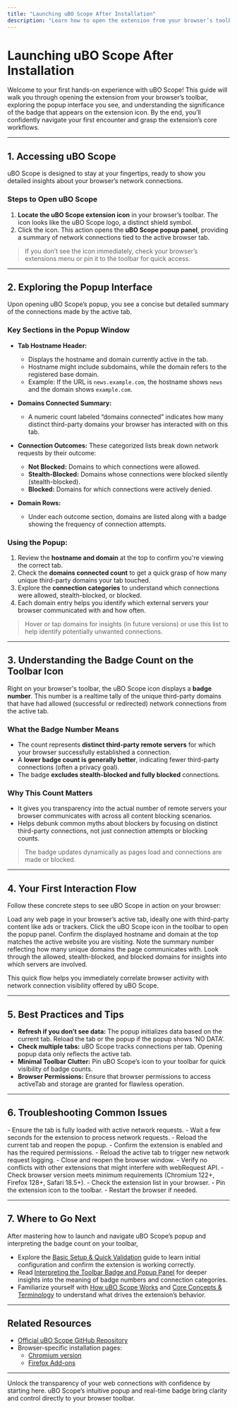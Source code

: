 ```yaml
---
title: "Launching uBO Scope After Installation"
description: "Learn how to open the extension from your browser’s toolbar, understand the popup interface, and interpret the badge's connection count. This page demystifies your first encounter so that users instantly recognize the extension’s main workflows."
---
```


# Launching uBO Scope After Installation

Welcome to your first hands-on experience with uBO Scope! This guide will walk you through opening the extension from your browser’s toolbar, exploring the popup interface you see, and understanding the significance of the badge that appears on the extension icon. By the end, you’ll confidently navigate your first encounter and grasp the extension’s core workflows.

---

## 1. Accessing uBO Scope

uBO Scope is designed to stay at your fingertips, ready to show you detailed insights about your browser’s network connections.

### Steps to Open uBO Scope

1. **Locate the uBO Scope extension icon** in your browser’s toolbar. The icon looks like the uBO Scope logo, a distinct shield symbol.
2. Click the icon. This action opens the **uBO Scope popup panel**, providing a summary of network connections tied to the active browser tab.

> <Check> If you don’t see the icon immediately, check your browser’s extensions menu or pin it to the toolbar for quick access.

---

## 2. Exploring the Popup Interface

Upon opening uBO Scope’s popup, you see a concise but detailed summary of the connections made by the active tab.

### Key Sections in the Popup Window

- **Tab Hostname Header:** 
  - Displays the hostname and domain currently active in the tab.
  - Hostname might include subdomains, while the domain refers to the registered base domain. 
  - Example: If the URL is `news.example.com`, the hostname shows `news` and the domain shows `example.com`.

- **Domains Connected Summary:**
  - A numeric count labeled “domains connected” indicates how many distinct third-party domains your browser has interacted with on this tab.

- **Connection Outcomes:** These categorized lists break down network requests by their outcome:
  - **Not Blocked:** Domains to which connections were allowed.
  - **Stealth-Blocked:** Domains whose connections were blocked silently (stealth-blocked). 
  - **Blocked:** Domains for which connections were actively denied.

- **Domain Rows:**
  - Under each outcome section, domains are listed along with a badge showing the frequency of connection attempts.

### Using the Popup:

1. Review the **hostname and domain** at the top to confirm you're viewing the correct tab.
2. Check the **domains connected count** to get a quick grasp of how many unique third-party domains your tab touched.
3. Explore the **connection categories** to understand which connections were allowed, stealth-blocked, or blocked.
4. Each domain entry helps you identify which external servers your browser communicated with and how often.

> <Tip> Hover or tap domains for insights (in future versions) or use this list to help identify potentially unwanted connections.

---

## 3. Understanding the Badge Count on the Toolbar Icon

Right on your browser's toolbar, the uBO Scope icon displays a **badge number**. This number is a realtime tally of the unique third-party domains that have had allowed (successful or redirected) network connections from the active tab.

### What the Badge Number Means

- The count represents **distinct third-party remote servers** for which your browser successfully established a connection.
- A **lower badge count is generally better**, indicating fewer third-party connections (often a privacy goal).
- The badge **excludes stealth-blocked and fully blocked** connections.

### Why This Count Matters

- It gives you transparency into the actual number of remote servers your browser communicates with across all content blocking scenarios.
- Helps debunk common myths about blockers by focusing on distinct third-party connections, not just connection attempts or blocking counts.

> <Note> The badge updates dynamically as pages load and connections are made or blocked.

---

## 4. Your First Interaction Flow

Follow these concrete steps to see uBO Scope in action on your browser:

<Steps>
<Step title="Navigate to a Website">
Load any web page in your browser’s active tab, ideally one with third-party content like ads or trackers.
</Step>
<Step title="Open uBO Scope Popup">
Click the uBO Scope icon in the toolbar to open the popup panel.
</Step>
<Step title="Review Hostname and Domain">
Confirm the displayed hostname and domain at the top matches the active website you are visiting.
</Step>
<Step title="Observe Domains Connected Count">
Note the summary number reflecting how many unique domains the page communicates with.
</Step>
<Step title="Explore Connection Categories">
Look through the allowed, stealth-blocked, and blocked domains for insights into which servers are involved.
</Step>
</Steps>

This quick flow helps you immediately correlate browser activity with network connection visibility offered by uBO Scope.

---

## 5. Best Practices and Tips

- **Refresh if you don’t see data:** The popup initializes data based on the current tab. Reload the tab or the popup if the popup shows ‘NO DATA’.
- **Check multiple tabs:** uBO Scope tracks connections per tab. Opening popup data only reflects the active tab.
- **Minimal Toolbar Clutter:** Pin uBO Scope’s icon to your toolbar for quick visibility of badge counts.
- **Browser Permissions:** Ensure that browser permissions to access activeTab and storage are granted for flawless operation.

---

## 6. Troubleshooting Common Issues

<AccordionGroup title="Troubleshooting Popup Interface and Badge Issues">
<Accordion title="No Data Displayed in Popup">
- Ensure the tab is fully loaded with active network requests.
- Wait a few seconds for the extension to process network requests.
- Reload the current tab and reopen the popup.
- Confirm the extension is enabled and has the required permissions.
</Accordion>
<Accordion title="Badge Number Not Updating">
- Reload the active tab to trigger new network request logging.
- Close and reopen the browser window.
- Verify no conflicts with other extensions that might interfere with webRequest API.
- Check browser version meets minimum requirements (Chromium 122+, Firefox 128+, Safari 18.5+).
</Accordion>
<Accordion title="Extension Icon Missing">
- Check the extension list in your browser.
- Pin the extension icon to the toolbar.
- Restart the browser if needed.
</Accordion>
</AccordionGroup>

---

## 7. Where to Go Next

After mastering how to launch and navigate uBO Scope’s popup and interpreting the badge count on your toolbar,

- Explore the [Basic Setup & Quick Validation](/getting-started/first-steps-usage/core-setup-verification) guide to learn initial configuration and confirm the extension is working correctly.
- Read [Interpreting the Toolbar Badge and Popup Panel](/guides/core-workflows/interpreting-badge-and-popup) for deeper insights into the meaning of badge numbers and connection categories.
- Familiarize yourself with [How uBO Scope Works](/overview/getting-started/how-it-works) and [Core Concepts & Terminology](/overview/getting-started/core-concepts) to understand what drives the extension’s behavior.

---

## Related Resources

- [Official uBO Scope GitHub Repository](https://github.com/gorhill/uBO-Scope)
- Browser-specific installation pages:
  - [Chromium version](https://chrome.google.com/webstore/detail/ubo-scope/bbdpgcaljkaaigfcomhidmneffjjjfgp)
  - [Firefox Add-ons](https://addons.mozilla.org/firefox/addon/ubo-scope/)

---

Unlock the transparency of your web connections with confidence by starting here. uBO Scope’s intuitive popup and real-time badge bring clarity and control directly to your browser toolbar.